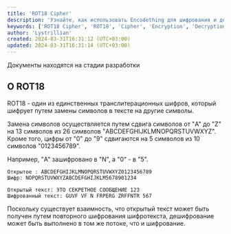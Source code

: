 ```yaml
---
title: 'ROT18 Cipher'
description: 'Узнайте, как использовать Encodething для шифрования и дешифрования ROT18 Cipher'
keywords: ['ROT18 Cipher', 'ROT18', 'Cipher', 'Encryption', 'Decryption', 'Encodething'].
author: 'Lystrillian'
created: 2024-03-31T16:31:12 (UTC+03:00)
updated: 2024-03-31T16:31:14 (UTC+03:00)
---
```


<Callout type="warning">
  Документы находятся на стадии разработки
</Callout>

## О ROT18

ROT18 - один из единственных транслитерационных шифров, который шифрует путем замены символов в тексте на другие символы.

Замена символов осуществляется путем сдвига символов от "A" до "Z" на 13 символов из 26 символов "ABCDEFGHIJKLMNOPQRSTUVWXYZ". Кроме того, цифры от "0" до "9" сдвигаются на 5 символов из 10 символов "0123456789".

Например, "A" зашифровано в "N", а "0" - в "5".

```
Открытое : ABCDEFGHIJKLMNOPQRSTUVWXYZ0123456789
Шифр: NOPQRSTUVWXYZABCDEFGHIJKLM5678901234
```

```
Открытый текст: ЭТО СЕКРЕТНОЕ СООБЩЕНИЕ 123
Шифрованный текст: GUVF VF N FRPERG ZRFFNTR 567
```

Поскольку существует взаимность, что открытый текст может быть получен путем повторного шифрования шифротекста, дешифрование может быть выполнено в том же потоке, что и шифрование.

